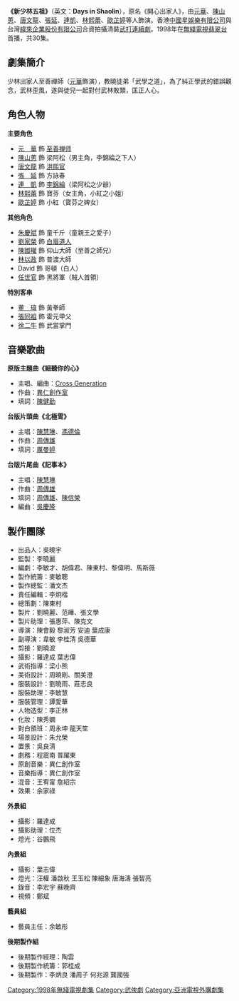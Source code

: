 {{Veil|time=2015-09-12T09:40:26+00:00}}
{{unreferenced|time=2013-12-19T10:36:25+00:00}}
{{電視節目資訊框
| 名稱         = 新少林五祖
| 英文名稱     = ''Days in Shaolin / Happy Monk''
| 別名         = 開心出家人
| 類型         = 清裝武打
| 編劇         = 李敏才、胡偉君、陳東村、黎偉明、馬斯薇
| 導演         = 陳會毅、黎淑芳、安迪、<br>葉成康
| 演出         = [[元華|元華]]、[[陳山蔥|陳山蔥]]、[[唐文龍|唐文龍]]、[[張延|張延]]、<br>[[連凱|連凱]]、[[林熙蕾|林熙蕾]]、<br>[[歐芷婷|歐芷婷]]
| 主題曲       = 細聽你的心
| 作曲         = 異仁創作室
| 填詞         = 陳健勤
| 主唱         = Cross Generation
| 國家         = {{HK}}
| 語言         = [[粵語|粵語]]、[[國語|國語]]配音
| 集數         = 30集
| 執行製作     = 潘文傑
| 製作人       = 劉曉麗、范曄、張文學
| 監製         = 李曉麗
| 出品人       = 吳曉宇
| 剪輯         = 劉曉波
| 攝影         = 羅達成、葉志偉
| 電視台       = [[無綫電視|無綫電視]][[翡翠台|翡翠台]]
| 首播國家     = {{HK}}
| 開始         = 1998年8月9日
| 結束         = 
| 電視台1      = [[緯來綜合台|緯來電視 ON TV]]
| 首播國家1    = {{TW}}
| 開始1        = 1998年12月8日
| 結束1        = 
| 電視台2      = [[亞洲電視|亞洲電視]][[本港台|本港台]]
| 首播國家2    = {{HK}}
| 開始2        = 2000年1月30日
| 結束2        = 
| 製作公司     = [[中國星集團|中國星娛樂有限公司]]、<br />[[緯來電視網|緯來企業股份有限公司]]
| 中國大陸名稱 = -{开}-心出家人
| 台灣名稱     = 開心出家人
| 港澳名稱     = 
| 馬新名稱     = 
| 官方網站     = 
}}

'''《新少林五祖》'''（英文：'''Days in Shaolin'''），原名《開心出家人》，由[[元華|元華]]、[[陳山蔥|陳山蔥]]、[[唐文龍|唐文龍]]、[[張延|張延]]、[[連凱|連凱]]、[[林熙蕾|林熙蕾]]、[[歐芷婷|歐芷婷]]等人飾演。香港[[中國星集團|中國星娛樂有限公司]]與台灣[[緯來電視網|緯來企業股份有限公司]]合資拍攝清裝[[武打|武打]][[連續劇|連續劇]]。1998年在[[無綫電視|無綫電視]][[翡翠台|翡翠台]]首播，共30集。

== 劇集簡介 ==
少林出家人至善禪師（[[元華|元華]]飾演），教曉徒弟「武學之道」，為了糾正學武的錯誤觀念，武林歪風，遂與徒兒一起對付武林敗類，匡正人心。

== 角色人物 ==
''' 主要角色 '''
*[[元華|元　華]] 飾 [[至善禅师|至善禅师]]
*[[陳山蔥|陳山蔥]] 飾 梁阿松（男主角，李錦綸之下人）
*[[唐文龍|唐文龍]] 飾 [[洪熙官|洪熙官]]
*[[張延|張　延]] 飾 方詠春
*[[連凱|連　凱]] 飾 [[李錦綸_(歷史人物)|李錦綸]]（梁阿松之少爺）
*[[林熙蕾|林熙蕾]] 飾 寶芬（女主角，小紅之小姐）
*[[歐芷婷|歐芷婷]] 飾 小紅（寶芬之婢女）
''' 其他角色 '''
*[[朱慶斌|朱慶斌]] 飾 童千斤（童親王之愛子）
*[[劉家榮|劉家榮]] 飾 [[白眉道人|白眉道人]]
*[[陳國權|陳國權]] 飾 仰山大師（至善之師兄）
*[[林以政|林以政]] 飾 普渡大師
*David 飾 哥頓（白人）
*[[任世官|任世官]] 飾 黑將軍（賊人首領）
''' 特別客串 '''
*[[董瑋|董　瑋]] 飾 黃拳師
*[[張同祖|張同祖]] 飾 霍元甲父
*[[徐二牛|徐二牛]] 飾 武當掌門

== 音樂歌曲 ==
'''原版主題曲《細聽你的心》'''
*主唱、編曲：[[Cross_Generation|Cross Generation]]
*作曲：[[異仁創作室|異仁創作室]]
*填詞：[[陳健勤|陳健勤]]
'''台版片頭曲《北極雪》'''
*主唱：[[陳慧琳|陳慧琳]]、[[馮德倫|馮德倫]]
*作曲：[[周傳雄|周傳雄]]
*填詞：[[厲曼婷|厲曼婷]]
'''台版片尾曲《記事本》'''
*主唱：[[陳慧琳|陳慧琳]]
*作曲：[[周傳雄|周傳雄]]
*填詞：[[周傳雄|周傳雄]]、[[陳信榮|陳信榮]]
*編曲：[[吳慶隆|吳慶隆]]

== 製作團隊 ==
{{hideH|工作人員列表}}
*出品人：吳曉宇
*監製：李曉麗
*編劇：李敏才、胡偉君、陳東村、黎偉明、馬斯薇
*製作統籌：麥敏聰
*製作總監：潘文杰
*責任編輯：李炯楷
*總策劃：陳東村
*製片：劉曉麗、范曄、張文學
*製片助理：張惠萍、陳克文
*導演：陳會毅 黎淑芳 安迪 葉成康
*副導演：韋敏 李桂清 吳德華
*剪接：劉曉波
*攝影：羅達成 葉志偉
*武術指導：梁小熊
*美術設計：周曉剛、關美澄
*服裝設計：劉曉雨、莊志良
*服裝助理：李敏慧
*服裝管理：譚愛華
*人物造型：李正林
*化妝：陳秀嫻
*對白領班：周永坤 龍天笙
*場景設計：朱允榮
*置景：吳良清
*劇務：程震南 普躍東
*原創音樂：異仁創作室
*音樂指導：異仁創作室
*混音：王宥甯 詹紹宗
*效果：余家祿
'''外景組'''
*攝影：羅達成
*攝影助理：位杰
*燈光：谷鵬飛
'''內景組'''
*攝影：葉志偉
*燈光：汪權 潘啟秋 王玉松 陳細象 唐海濤 張智亮
*錄音：李宏宇 蘇晚齊
*視頻：鄭斌
'''藝員組'''
*藝員主任：余敏彤
'''後期製作組'''
*後期製作經理：陶雲
*後期製作統籌：郭桂成
*後期製作：李炳良 潘周子 何兆源 龔國強
{{hideF}}
[[Category:1998年無綫電視劇集|Category:1998年無綫電視劇集]]
[[Category:武俠劇|Category:武俠劇]]
[[Category:亞洲電視外購劇集|Category:亞洲電視外購劇集]]